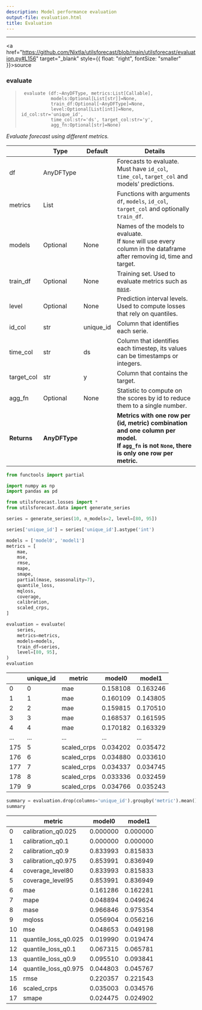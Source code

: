 ```yaml
---
description: Model performance evaluation
output-file: evaluation.html
title: Evaluation
---
```



------------------------------------------------------------------------

<a
href="https://github.com/Nixtla/utilsforecast/blob/main/utilsforecast/evaluation.py#L156"
target="_blank" style={{ float: "right", fontSize: "smaller" }}>source</a>

### evaluate

> ``` text
>  evaluate (df:~AnyDFType, metrics:List[Callable],
>            models:Optional[List[str]]=None,
>            train_df:Optional[~AnyDFType]=None,
>            level:Optional[List[int]]=None, id_col:str='unique_id',
>            time_col:str='ds', target_col:str='y',
>            agg_fn:Optional[str]=None)
> ```

*Evaluate forecast using different metrics.*

|  | **Type** | **Default** | **Details** |
|------|------------------|-------------------------|-------------------------|
| df | AnyDFType |  | Forecasts to evaluate.<br/>Must have `id_col`, `time_col`, `target_col` and models’ predictions. |
| metrics | List |  | Functions with arguments `df`, `models`, `id_col`, `target_col` and optionally `train_df`. |
| models | Optional | None | Names of the models to evaluate.<br/>If `None` will use every column in the dataframe after removing id, time and target. |
| train_df | Optional | None | Training set. Used to evaluate metrics such as [`mase`](https://Nixtla.github.io/utilsforecast/losses.html#mase). |
| level | Optional | None | Prediction interval levels. Used to compute losses that rely on quantiles. |
| id_col | str | unique_id | Column that identifies each serie. |
| time_col | str | ds | Column that identifies each timestep, its values can be timestamps or integers. |
| target_col | str | y | Column that contains the target. |
| agg_fn | Optional | None | Statistic to compute on the scores by id to reduce them to a single number. |
| **Returns** | **AnyDFType** |  | **Metrics with one row per (id, metric) combination and one column per model.<br/>If `agg_fn` is not `None`, there is only one row per metric.** |

```python
from functools import partial

import numpy as np
import pandas as pd

from utilsforecast.losses import *
from utilsforecast.data import generate_series
```


```python
series = generate_series(10, n_models=2, level=[80, 95])
```


```python
series['unique_id'] = series['unique_id'].astype('int')
```


```python
models = ['model0', 'model1']
metrics = [
    mae,
    mse,
    rmse,
    mape,
    smape,
    partial(mase, seasonality=7),
    quantile_loss,
    mqloss,
    coverage,
    calibration,
    scaled_crps,
]
```


```python
evaluation = evaluate(
    series,
    metrics=metrics,
    models=models,
    train_df=series,
    level=[80, 95],
)
evaluation
```

|     | unique_id | metric      | model0   | model1   |
|-----|-----------|-------------|----------|----------|
| 0   | 0         | mae         | 0.158108 | 0.163246 |
| 1   | 1         | mae         | 0.160109 | 0.143805 |
| 2   | 2         | mae         | 0.159815 | 0.170510 |
| 3   | 3         | mae         | 0.168537 | 0.161595 |
| 4   | 4         | mae         | 0.170182 | 0.163329 |
| ... | ...       | ...         | ...      | ...      |
| 175 | 5         | scaled_crps | 0.034202 | 0.035472 |
| 176 | 6         | scaled_crps | 0.034880 | 0.033610 |
| 177 | 7         | scaled_crps | 0.034337 | 0.034745 |
| 178 | 8         | scaled_crps | 0.033336 | 0.032459 |
| 179 | 9         | scaled_crps | 0.034766 | 0.035243 |

```python
summary = evaluation.drop(columns='unique_id').groupby('metric').mean().reset_index()
summary
```

|     | metric               | model0   | model1   |
|-----|----------------------|----------|----------|
| 0   | calibration_q0.025   | 0.000000 | 0.000000 |
| 1   | calibration_q0.1     | 0.000000 | 0.000000 |
| 2   | calibration_q0.9     | 0.833993 | 0.815833 |
| 3   | calibration_q0.975   | 0.853991 | 0.836949 |
| 4   | coverage_level80     | 0.833993 | 0.815833 |
| 5   | coverage_level95     | 0.853991 | 0.836949 |
| 6   | mae                  | 0.161286 | 0.162281 |
| 7   | mape                 | 0.048894 | 0.049624 |
| 8   | mase                 | 0.966846 | 0.975354 |
| 9   | mqloss               | 0.056904 | 0.056216 |
| 10  | mse                  | 0.048653 | 0.049198 |
| 11  | quantile_loss_q0.025 | 0.019990 | 0.019474 |
| 12  | quantile_loss_q0.1   | 0.067315 | 0.065781 |
| 13  | quantile_loss_q0.9   | 0.095510 | 0.093841 |
| 14  | quantile_loss_q0.975 | 0.044803 | 0.045767 |
| 15  | rmse                 | 0.220357 | 0.221543 |
| 16  | scaled_crps          | 0.035003 | 0.034576 |
| 17  | smape                | 0.024475 | 0.024902 |

